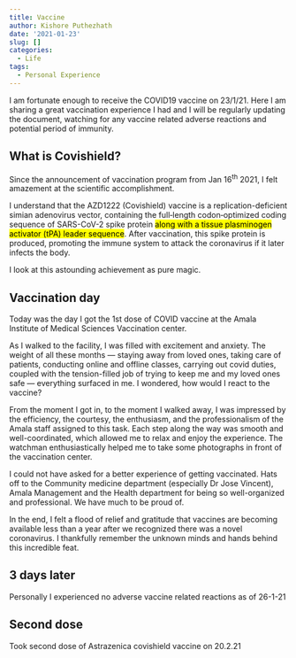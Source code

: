 ```yaml
---
title: Vaccine
author: Kishore Puthezhath
date: '2021-01-23'
slug: []
categories:
  - Life
tags:
  - Personal Experience
---
```


I am fortunate enough to receive the COVID19 vaccine on 23/1/21. Here I am sharing a great vaccination experience I had and I will be regularly updating the document, watching for any vaccine related adverse reactions and potential period of immunity. 

## What is Covishield?
 
Since the announcement of vaccination program from Jan 16<sup>th</sup> 2021, I felt amazement at the scientific accomplishment.

I understand that the AZD1222 (Covishield) vaccine is a replication-deficient simian adenovirus vector, containing the full‐length codon‐optimized coding sequence of SARS-CoV-2 spike protein <mark>along with a tissue plasminogen activator (tPA) leader sequence</mark>. After vaccination, this spike protein is produced, promoting the immune system to attack the coronavirus if it later infects the body.

I look at this astounding achievement as pure magic.

## Vaccination day

Today was the day I got the 1st dose of COVID vaccine at the Amala Institute of Medical Sciences Vaccination center.

As I walked to the facility, I was filled with excitement and anxiety. The weight of all these months — staying away from loved ones, taking care of patients, conducting online and offline classes, carrying out covid duties, coupled with the tension-filled job of trying to keep me and my loved ones safe — everything surfaced in me. I wondered, how would I react to the vaccine?

From the moment I got in, to the moment I walked away, I was impressed by the efficiency, the courtesy, the enthusiasm, and the professionalism of the Amala staff assigned to this task. Each step along the way was smooth and well-coordinated, which allowed me to relax and enjoy the experience. The watchman enthusiastically helped me to take some photographs in front of the vaccination center.

I could not have asked for a better experience of getting vaccinated. Hats off to the Community medicine department (especially Dr Jose Vincent), Amala Management and the Health department for being so well-organized and professional. We have much to be proud of.

In the end, I felt a flood of relief and gratitude that vaccines are becoming available less than a year after we recognized there was a novel coronavirus. I thankfully remember the unknown minds and hands behind this incredible feat.

## 3 days later

Personally I experienced no adverse vaccine related reactions as of 26-1-21

## Second dose

Took second dose of Astrazenica covishield vaccine on 20.2.21